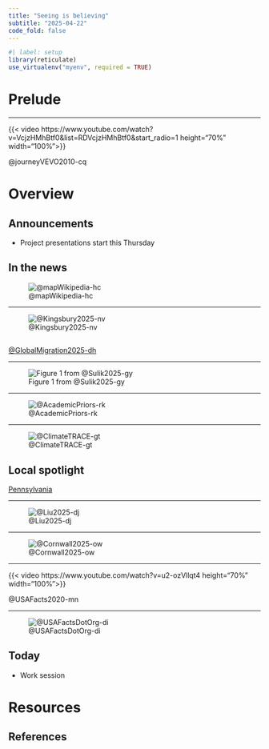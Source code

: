 ```yaml
---
title: "Seeing is believing"
subtitle: "2025-04-22"
code_fold: false
---
```


```r
#| label: setup
library(reticulate)
use_virtualenv("myenv", required = TRUE)
```

# Prelude

---

{{< video https://www.youtube.com/watch?v=VcjzHMhBtf0&list=RDVcjzHMhBtf0&start_radio=1 height="70%" width="100%">}}

@journeyVEVO2010-cq

# Overview

## Announcements

- Project presentations start this Thursday

## In the news

![@mapWikipedia-hc](../include/img/map-of-wikipedia.png)

---

![@Kingsbury2025-nv](../include/img/global-migration-nytimes.png)

## {background-iframe=https://www.nytimes.com/interactive/2025/04/17/opinion/global-migration-facebook-data-interactive-tool.html}

[@GlobalMigration2025-dh](https://www.nytimes.com/interactive/2025/04/17/opinion/global-migration-facebook-data-interactive-tool.html)

---

![Figure 1 from @Sulik2025-gy](https://media.springernature.com/full/springer-static/image/art%3A10.1038%2Fs41562-025-02153-1/MediaObjects/41562_2025_2153_Fig1_HTML.png?as=webp)

---

![@AcademicPriors-rk](../include/img/academic-priors-interactive.png)

---

![@ClimateTRACE-gt](../include/img/global-trace-map.png)

## Local spotlight

[Pennsylvania](https://climatetrace.org/explore/#admin=Pennsylvania--%20USA:3720:USA.39_1:state&gas=co2e&year=2024&timeframe=100&sector=&asset=)

---

![@Liu2025-dj](../include/img/nature-hum-beh-binary-climate.png)

---

![@Cornwall2025-ow](../include/img/science-2025-04-15-climate-sites-go-dark.png)

---

{{< video https://www.youtube.com/watch?v=u2-ozVllqt4 height="70%" width="100%">}}

@USAFacts2020-mn

---

![@USAFactsDotOrg-di](../include/img/usafacts-dot-org.png)

## Today

- Work session

# Resources

## References
